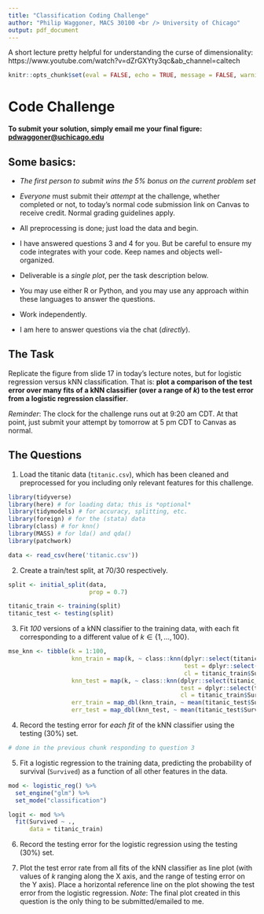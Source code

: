 ```yaml
---
title: "Classification Coding Challenge"
author: "Philip Waggoner, MACS 30100 <br /> University of Chicago"
output: pdf_document
---
```

A short lecture pretty helpful for understanding the curse of dimensionality: https://www.youtube.com/watch?v=dZrGXYty3qc&ab_channel=caltech

```r
knitr::opts_chunk$set(eval = FALSE, echo = TRUE, message = FALSE, warning = FALSE)
```

# Code Challenge

**To submit your solution, simply email me your final figure: <pdwaggoner@uchicago.edu>**
  
## Some basics:

  - *The first person to submit wins the 5% bonus on the current problem set* 
  
  - *Everyone* must submit their *attempt* at the challenge, whether completed or not, to today's normal code submission link on Canvas to receive credit. Normal grading guidelines apply.
  
  - All preprocessing is done; just load the data and begin.
  
  - I have answered questions 3 and 4 for you. But be careful to ensure my code integrates with your code. Keep names and objects well-organized.
  
  - Deliverable is a *single plot*, per the task description below.

  - You may use either R or Python, and you may use any approach within these languages to answer the questions.
  
  - Work independently. 
  
  - I am here to answer questions via the chat (*directly*).

## The Task

Replicate the figure from slide 17 in today's lecture notes, but for logistic regression versus kNN classification. That is: **plot a comparison of the test error over many fits of a kNN classifier (over a range of $k$) to the test error from a logistic regression classifier**. 

*Reminder*: The clock for the challenge runs out at 9:20 am CDT. At that point, just submit your attempt by tomorrow at 5 pm CDT to Canvas as normal.

## The Questions

1. Load the titanic data (`titanic.csv`), which has been cleaned and preprocessed for you including only relevant features for this challenge. 
```r
library(tidyverse)
library(here) # for loading data; this is *optional*
library(tidymodels) # for accuracy, splitting, etc.
library(foreign) # for the (stata) data
library(class) # for knn()
library(MASS) # for lda() and qda()
library(patchwork)

data <- read_csv(here('titanic.csv'))
```

2. Create a train/test split, at 70/30 respectively.
```r
split <- initial_split(data, 
                       prop = 0.7)

titanic_train <- training(split)
titanic_test <- testing(split)
```

3. Fit *100* versions of a kNN classifier to the training data, with each fit corresponding to a different value of $k \in \{1, \dots, 100\}$. 

```r
mse_knn <- tibble(k = 1:100,
                  knn_train = map(k, ~ class::knn(dplyr::select(titanic_train, -Survived),
                                                  test = dplyr::select(titanic_train, -Survived),
                                                  cl = titanic_train$Survived, k = .)),
                  knn_test = map(k, ~ class::knn(dplyr::select(titanic_train, -Survived),
                                                 test = dplyr::select(titanic_test, -Survived),
                                                 cl = titanic_train$Survived, k = .)),
                  err_train = map_dbl(knn_train, ~ mean(titanic_test$Survived != .)),
                  err_test = map_dbl(knn_test, ~ mean(titanic_test$Survived != .)))
```

4. Record the testing error for *each fit* of the kNN classifier using the testing (30%) set.

```r
# done in the previous chunk responding to question 3
```

5. Fit a logistic regression to the training data, predicting the probability of survival (`Survived`) as a function of all other features in the data.
```r
mod <- logistic_reg() %>% 
  set_engine("glm") %>% 
  set_mode("classification")

logit <- mod %>% 
  fit(Survived ~ ., 
      data = titanic_train)
```

6. Record the testing error for the logistic regression using the testing (30%) set.

7. Plot the test error rate from all fits of the kNN classifier as line plot (with values of $k$ ranging along the X axis, and the range of testing error on the Y axis). Place a horizontal reference line on the plot showing the test error from the logistic regression. *Note*: The final plot created in this question is the only thing to be submitted/emailed to me. 
